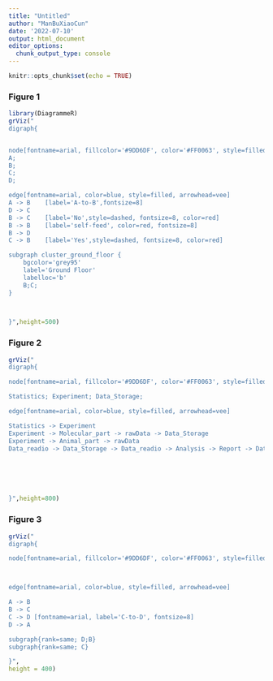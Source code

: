 ```yaml
---
title: "Untitled"
author: "ManBuXiaoCun"
date: '2022-07-10'
output: html_document
editor_options: 
  chunk_output_type: console
---
```


```r
knitr::opts_chunk$set(echo = TRUE)
```

### Figure 1
```r
library(DiagrammeR)
grViz("
digraph{


node[fontname=arial, fillcolor='#9DD6DF', color='#FF0063', style=filled, shape=oval]
A;
B;
C;
D;

edge[fontname=arial, color=blue, style=filled, arrowhead=vee]
A -> B    [label='A-to-B',fontsize=8]
D -> C  
B -> C    [label='No',style=dashed, fontsize=8, color=red]
B -> B    [label='self-feed', color=red, fontsize=8]
B -> D
C -> B    [label='Yes',style=dashed, fontsize=8, color=red]

subgraph cluster_ground_floor {
    bgcolor='grey95'
    label='Ground Floor'
    labelloc='b'
    B;C;
}
  


}",height=500)
```

### Figure 2
```r
grViz("
digraph{

node[fontname=arial, fillcolor='#9DD6DF', color='#FF0063', style=filled, shape=oval]

Statistics; Experiment; Data_Storage;

edge[fontname=arial, color=blue, style=filled, arrowhead=vee]

Statistics -> Experiment 
Experiment -> Molecular_part -> rawData -> Data_Storage
Experiment -> Animal_part -> rawData
Data_readio -> Data_Storage -> Data_readio -> Analysis -> Report -> Data_Storage






}",height=800)

```

### Figure 3
```r
grViz("
digraph{

node[fontname=arial, fillcolor='#9DD6DF', color='#FF0063', style=filled, shape=oval]



edge[fontname=arial, color=blue, style=filled, arrowhead=vee]

A -> B
B -> C
C -> D [fontname=arial, label='C-to-D', fontsize=8]
D -> A

subgraph{rank=same; D;B}
subgraph{rank=same; C}

}",
height = 400)

```
